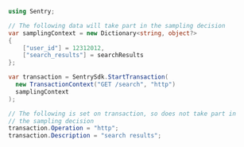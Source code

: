 ```csharp
using Sentry;

// The following data will take part in the sampling decision
var samplingContext = new Dictionary<string, object?>
{
    ["user_id"] = 12312012,
    ["search_results"] = searchResults
};

var transaction = SentrySdk.StartTransaction(
  new TransactionContext("GET /search", "http")
  samplingContext
);

// The following is set on transaction, so does not take part in
// the sampling decision
transaction.Operation = "http";
transaction.Description = "search results";
```
